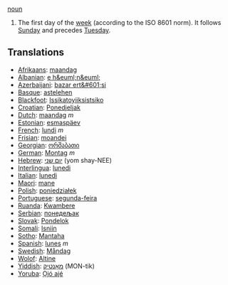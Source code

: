[[noun]]

#The first day of the [[week]] (according to the ISO 8601 norm).  It follows [[Sunday]] and precedes [[Tuesday]].

==Translations==
*[[Afrikaans]]: [[maandag]]
*[[Albanian]]: [[e h&euml;n&euml;]]
*[[Azerbaijani]]: [[bazar ert&#601;si]]
*[[Basque]]: [[astelehen]]
*[[Blackfoot]]: [[Issikatoyiiksistsiko]]
*[[Croatian]]: [[Ponedjeljak]]
*[[Dutch]]: [[maandag]] ''m''
*[[Estonian]]: [[esmaspäev]]
*[[French]]: [[lundi]] ''m''
*[[Frisian]]: [[moandei]]
*[[Georgian]]: [[ორშაბათი]]
*[[German]]: [[Montag]] ''m''
*[[Hebrew]]: [[יום שני]] (yom shay-NEE)
*[[Interlingua]]: [[lunedi]]
*[[Italian]]: [[lunedi]]
*[[Maori]]: [[mane]]
*[[Polish]]: [[poniedziałek]]
*[[Portuguese]]: [[segunda-feira]]
*[[Ruanda]]: [[Kwambere]]
*[[Serbian]]: [[понедељак]]
*[[Slovak]]: [[Pondelok]]
*[[Somali]]: [[Isniin]]
*[[Sotho]]: [[Mantaha]]
*[[Spanish]]: [[lunes]] ''m''
*[[Swedish]]: [[Måndag]]
*[[Wolof]]: [[Altine]]
*[[Yiddish]]: [[מאָנטיק]] (MON-tik)
*[[Yoruba]]: [[Ọjó ajé]]